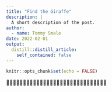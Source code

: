 ```yaml
---
title: "Find the Giraffe"
description: |
  A short description of the post.
author:
  - name: Tommy Smale
date: 2022-02-01
output:
  distill::distill_article:
    self_contained: false
---
```



```r
knitr::opts_chunk$set(echo = FALSE)
```
🐯🐯🦒🐯🐯🐯🐯🐯🐯🐯🐯🐯🐯🐯🐯🐯🐯🐯🐯🐯🐯🐯🐯🐯🐯🐯🐯🐯🐯🐯




